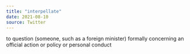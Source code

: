 ```yaml
---
title: "interpellate"
date: 2021-08-10
source: Twitter
---
```


to question (someone, such as a foreign minister) formally concerning an official action or policy or personal conduct
